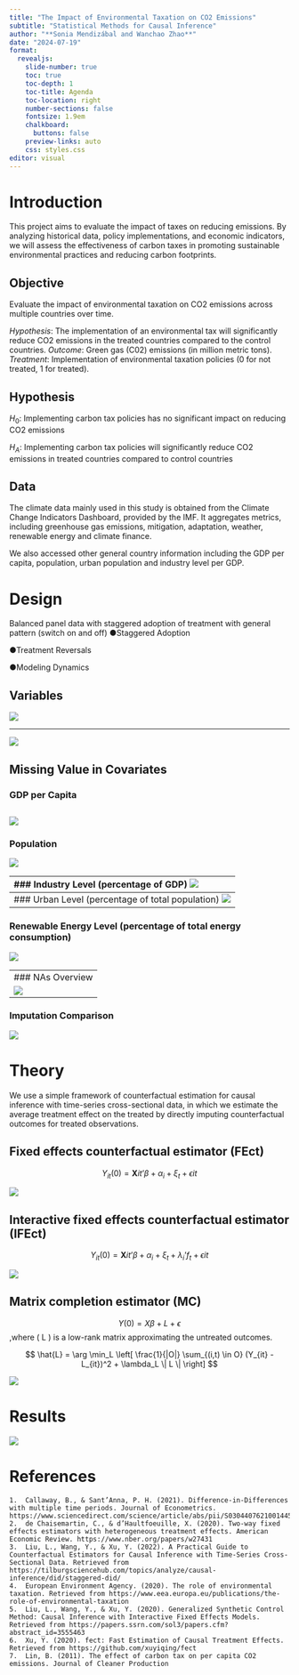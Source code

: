 ```yaml
---
title: "The Impact of Environmental Taxation on CO2 Emissions"
subtitle: "Statistical Methods for Causal Inference"
author: "**Sonia Mendizábal and Wanchao Zhao**"
date: "2024-07-19"
format: 
  revealjs:
    slide-number: true
    toc: true
    toc-depth: 1
    toc-title: Agenda
    toc-location: right
    number-sections: false
    fontsize: 1.9em
    chalkboard: 
      buttons: false
    preview-links: auto
    css: styles.css
editor: visual
---
```


# Introduction

This project aims to evaluate the impact of taxes on reducing emissions. By analyzing historical data, policy implementations, and economic indicators, we will assess the effectiveness of carbon taxes in promoting sustainable environmental practices and reducing carbon footprints.

## Objective

Evaluate the impact of environmental taxation on CO2 emissions across multiple countries over time.

$Hypothesis:$ The implementation of an environmental tax will significantly reduce CO2 emissions in the treated countries compared to the control countries.
$Outcome:$ Green gas (C02) emissions (in million metric tons). <br>
$Treatment:$ Implementation of environmental taxation policies (0 for not treated, 1 for treated).

## Hypothesis

$H_0$: Implementing carbon tax policies has no significant impact on reducing CO2 emissions

$H_A$: Implementing carbon tax policies will significantly reduce CO2 emissions in treated countries compared to control countries

## Data

The climate data mainly used in this study is obtained from the Climate Change Indicators Dashboard, provided by the IMF. It aggregates metrics, including greenhouse gas emissions, mitigation, adaptation, weather, renewable energy and climate finance.

We also accessed other general country information including the GDP per capita, population, urban population and industry level per GDP.

# Design

Balanced panel data with staggered adoption of treatment with general pattern (switch on and off)
●Staggered Adoption

●Treatment Reversals

●Modeling Dynamics

## Variables

![](/figures/panelview_outcome_wgrl.png)

------------------------------------------------------------------------

![](/figures/panelview_treatment_wgrl.png)

## Missing Value in Covariates

### GDP per Capita
![](/figures/covariate_pre_gdp_capita.png)
------------------------------------------------------------------------
### Population
![](/figures/covariate_pre_population.png)

------------------------------------------------------------------------
### Industry Level (percentage of GDP)
![](/figures/covariate_pre_gdp_industry.png)
------------------------------------------------------------------------
### Urban Level (percentage of total population)
![](/figures/covariate_pre_urban_pct.png)
------------------------------------------------------------------------
### Renewable Energy Level (percentage of total energy consumption)
![](/figures/covariate_pre_renewable_pct.png)

------------------------------------------------------------------------
### NAs Overview
![](/figures/nas_outcome.png)
------------------------------------------------------------------------
### Imputation Comparison
![](/figures/imputation_comparison.png)

# Theory

We use a simple framework of counterfactual estimation for causal inference with time-series cross-sectional data, in which we estimate the average treatment effect on the treated by directly imputing counterfactual outcomes for treated observations.

## Fixed effects counterfactual estimator (FEct)

$$
Y_{it}(0) = \mathbf{X}{it}’\beta + \alpha_i + \xi_t + \epsilon{it} 
$$

![](/figures/result_fe.png)

## Interactive fixed effects counterfactual estimator (IFEct)

$$
Y_{it}(0) = \mathbf{X}{it}’\beta + \alpha_i + \xi_t + \lambda_i’ f_t + \epsilon{it}
$$

![](/figures/result_ife.png) 

## Matrix completion estimator (MC)

$$
Y(0) = X\beta + L + \epsilon 
$$ ,where ( L ) is a low-rank matrix approximating the untreated outcomes.

$$
\hat{L} = \arg \min_L \left[ \frac{1}{|O|} \sum_{(i,t) \in O} (Y_{it} - L_{it})^2 + \lambda_L \| L \| \right]
$$ 

![](/figures/result_mc.png)

# Results

![](/figures/att_summary.png)

# References

	1.	Callaway, B., & Sant’Anna, P. H. (2021). Difference-in-Differences with multiple time periods. Journal of Econometrics. https://www.sciencedirect.com/science/article/abs/pii/S0304407621001445
	2.	de Chaisemartin, C., & d’Haultfoeuille, X. (2020). Two-way fixed effects estimators with heterogeneous treatment effects. American Economic Review. https://www.nber.org/papers/w27431
	3.	Liu, L., Wang, Y., & Xu, Y. (2022). A Practical Guide to Counterfactual Estimators for Causal Inference with Time-Series Cross-Sectional Data. Retrieved from https://tilburgsciencehub.com/topics/analyze/causal-inference/did/staggered-did/
	4.	European Environment Agency. (2020). The role of environmental taxation. Retrieved from https://www.eea.europa.eu/publications/the-role-of-environmental-taxation
	5.	Liu, L., Wang, Y., & Xu, Y. (2020). Generalized Synthetic Control Method: Causal Inference with Interactive Fixed Effects Models. Retrieved from https://papers.ssrn.com/sol3/papers.cfm?abstract_id=3555463
	6.	Xu, Y. (2020). fect: Fast Estimation of Causal Treatment Effects. Retrieved from https://github.com/xuyiqing/fect
	7.	Lin, B. (2011). The effect of carbon tax on per capita CO2 emissions. Journal of Cleaner Production

